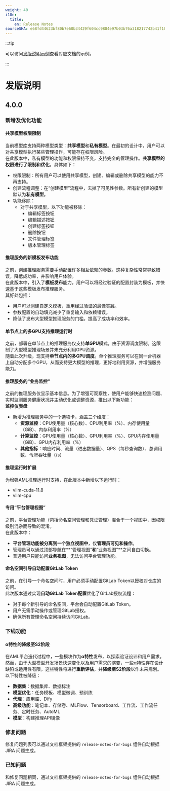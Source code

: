 ```yaml
---
weight: 40
i18n:
  title:
    en: Release Notes
sourceSHA: e68fd44623bf80b7e60b34429f604cc9884e97b03b76a318217742b41f18dbc7
---
```


:::tip

可以访问[发版说明示例](https://product-doc-guide.alauda.cn/template/release_notes/example.html)查看对应文档的示例。

:::

# 发版说明

## 4.0.0

### 新增及优化功能

#### 共享模型权限限制

当前模型库支持两种模型类型：**共享模型**和**私有模型**。在最初的设计中，用户可以对共享模型执行某些管理操作，可能存在权限风险。\
在此版本中，私有模型的功能和权限保持不变，支持完全的管理操作。**共享模型的权限进行了限制和优化**，具体如下：

- 权限限制：所有用户可以使用共享模型，创建、编辑或删除共享模型的能力不再支持。
- 创建流程调整：在“创建模型”流程中，去掉了可见性参数。所有新创建的模型默认为**私有模型**。
- 功能移除：
  - 对于共享模型，以下功能被移除：
    - 编辑标签按钮
    - 编辑描述按钮
    - 创建标签按钮
    - 删除按钮
    - 文件管理标签
    - 版本管理标签

#### 推理服务的新模板发布功能

之前，创建推理服务需要手动配置许多相互依赖的参数。这种复杂性常常导致错误，降低成功率，并影响用户体验。\
在此版本中，引入了**模板发布**能力，用户可以将经过验证的配置封装为模板，并快速基于这些模板发布推理服务。\
其好处包括：

- 用户可以创建自定义模板，重用经过验证的最佳实践。
- 参数配置的自动填充减少了重复输入和依赖错误。
- 降低了发布大型模型推理服务的门槛，提高了成功率和效率。

#### 单节点上的多GPU支持推理运行时

之前，部署在单节点上的推理服务仅支持**单GPU**模式，由于资源调度限制。这限制了大型模型推理场景并未充分利用GPU资源。\
随着此次升级，现支持**单节点内的多GPU调度**。单个推理服务可以在同一台机器上自动分配多个GPU，从而支持更大模型的推理，更好地利用资源，并增强服务能力。

#### 推理服务的“业务监控”

之前的推理服务仅显示基本信息。为了增强可观察性，使用户能够快速检测问题、实时监测服务健康状况并主动优化或调整资源，推出以下新功能：\
**监控仪表盘**

- 新增为推理服务中的一个选项卡，涵盖三个维度：
  - **资源监控**：CPU使用量（核心数）、CPU利用率（%）、内存使用量（GiB）、内存利用率（%）
  - **计算监控**：GPU使用量（核心数）、GPU利用率（%）、GPU内存使用量（GiB）、GPU内存利用率（%）
  - **其他指标**：响应时间、流量（进出数据量）、QPS（每秒查询数）、总调用数、令牌吞吐量（/s）

#### 推理运行时扩展

为增强AML推理运行时支持，在此版本中新增以下运行时：

- vllm-cuda-11.8
- vllm-cpu

#### 专用“平台管理视图”

之前，平台管理功能（包括命名空间管理和凭证管理）混合于一个视图中，因权限级别混杂而导致的混淆。\
在此版本中：

- **平台管理功能被分离到一个独立视图中**，仅**管理员可见和操作**。
- 管理员可以通过顶部导航在**“管理视图”**和**“业务视图”**之间自由切换。
- 普通用户只能访问**业务视图**，无法访问平台管理功能。

#### 命名空间引导自动配置GitLab Token

之前，在引导一个命名空间时，用户必须手动配置GitLab Token以授权对仓库的访问。\
此次版本通过实现**自动GitLab Token配置**优化了GitLab授权流程：

- 对于每个新引导的命名空间，平台会自动配置GitLab Token。
- 用户无需手动操作或管理GitLab授权。
- 确保所有管理命名空间持续访问GitLab。

### 下线功能

#### α特性的降级至S2阶段

在AML平台迭代过程中，一些模块作为**α特性**发布，以探索验证设计和用户需求。\
然而，由于大型模型开发场景快速变化以及用户需求的演变，一些α特性存在设计缺陷或适用性有限。这些特性将进行**重新评估**，并**降级至S2阶段**以作未来规划。\
以下特性被降级：

- **数据集**：数据集库、数据标注
- **模型优化**：任务模板、模型微调、预训练
- **代理**：应用库、Dify
- **高级功能**：笔记本、存储卷、MLFlow、Tensorboard、工作流、工作流任务、定时任务、AutoML
- **模型**：构建推理API镜像

### 修复问题

修复问题列表可以通过文档框架提供的 `release-notes-for-bugs` 组件自动根据 JIRA 问题生成。

### 已知问题

和修复问题相同，通过文档框架提供的 `release-notes-for-bugs` 组件自动根据 JIRA 问题生成。
